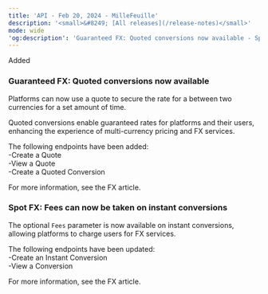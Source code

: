 ```yaml
---
title: 'API - Feb 20, 2024 - MilleFeuille'  
description: '<small>&#8249; [All releases](/release-notes)</small>'  
mode: wide  
'og:description': 'Guaranteed FX: Quoted conversions now available - Spot FX: Fees can now be taken on instant conversions'  
---
```


  
<div class="pill pill-green rn-pill">Added</div> 
  
### Guaranteed FX: Quoted conversions now available  

Platforms can now use a quote to secure the rate for a <Conversion content="conversion" /> between two currencies for a set amount of time.  

Quoted conversions enable guaranteed rates for platforms and their users, enhancing the experience of multi-currency pricing and FX services.  

The following endpoints have been added:   
-Create a Quote  
-View a Quote  
-Create a Quoted Conversion  

For more information, see the FX article.  
  
### Spot FX: Fees can now be taken on instant conversions  

The optional `Fees` parameter is now available on instant conversions, allowing platforms to charge users for FX services.  

The following endpoints have been updated:   
-Create an Instant Conversion  
-View a Conversion  

For more information, see the FX article. 